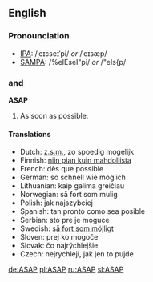 ==English==
===Pronounciation===
*[[IPA]]: /ˌeɪɛseɪˈpi/ ''or'' /ˈeɪsæp/
*[[SAMPA]]: /%eIEseI"pi/ ''or'' /"eIs{p/

==={{initialism}} and {{acronym}}===
'''ASAP'''

#As soon as possible.

==== Translations ====
<!-- give abbreviations here, if they exist -->

* Dutch: [[z.s.m.]], zo spoedig mogelijk
* Finnish: [[niin pian kuin mahdollista]]
* French: dès que possible
* German: so schnell wie möglich
* Lithuanian: kaip galima greičiau
* Norwegian: så fort som mulig
* Polish: jak najszybciej
* Spanish: tan pronto como sea posible
* Serbian: sto pre je moguce
* Swedish: [[så fort som möjligt]]
* Sloven: prej ko mogoče
* Slovak: čo najrýchlejšie
* Czech: nejrychleji, jak jen to pujde

[[de:ASAP]]
[[pl:ASAP]]
[[ru:ASAP]]
[[sl:ASAP]]